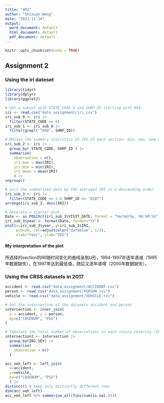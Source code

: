 ```yaml
---
title: "4R2"
author: "Shixuan Weng"
date: "2023-11-14"
output:
  word_document: default
  html_document: default
  pdf_document: default
---
```


```r
knitr::opts_chunk$set(echo = TRUE)
```

## Assignment 2

### Using the iri dateset

```r
library(tidyr)
library(dplyr)
library(ggplot2)
```

```r
# Get a subset with STATE_CODE 6 and SHRP_ID starting with 050.
iri <- read.csv("data_assignment/iri.csv")
iri_sub_0 <- iri |>
  filter(STATE_CODE == 6)
iri_sub_1 <- iri_sub_0 |>
  filter(grepl('^050', SHRP_ID))
```

```r
# Obtain the summary statistics of IRI of each section: min, max, and mean
iri_sub_2 <- iri |>
  group_by( STATE_CODE, SHRP_ID ) |>
  summarise(
    observation = n(),
    iri_max = max(IRI),
    iri_min = min(IRI),
    iri_mean = mean(IRI)
    ) |>
ungroup()
```

```r
# Sort the summarized data by the averaged IRI in a descending order
iri_sub_3 <- iri |>
  filter(STATE_CODE == 1 & SHRP_ID == "0107")
arrange(iri_sub_3, desc(IRI))
```

```r
# Generate a scatter plot
Date <- as.POSIXct(iri_sub_3$VISIT_DATE, format = "%m/%d/%y, %H:%M:%S")
iri_sub_3$year <- format(Date, format="%Y")
plot(x=iri_sub_3$year, y=iri_sub_3$IRI,
     pch=20, col=adjustcolor("darkblue", 1/2),
     xlab="Year", ylab="IRI")
```

#### My interpretation of the plot
所选择的section的IRI随时间变化的曲线呈倒U形，1994-1997年逐年递减（1995年数据缺失），在1997年达到最低值，随后又逐年递增（2000年数据缺失）。

### Using the CRSS datasets in 2017

```r
accident <- read.csv("data_assignment/ACCIDENT.csv")
person <- read.csv("data_assignment/PERSON.csv")
vehicle <- read.csv("data_assignment/VEHICLE.csv")
```

```r
# Get the intersection of the datasets accident and person
intersection <- inner_join(
  x = accident, y = person,
  by=c("CASENUM", "PSU")
)
```

```r
# Tabulate the total number of observations in each injury severity (INJ_SEV)
intersection1 <- intersection |>
  group_by(INJ_SEV) |>
  summarise(
    obsevation = n()
  )
```

```r
acc_veh_left <- left_join(
  x=accident,
  y=vehicle,
  by=c("CASENUM", "PSU") 
  ) |>
distinct() # keep only distinctly different rows
dim(acc_veh_left)
acc_veh_left %>% summarise_all(funs(sum(is.na(.))))
```
